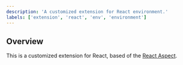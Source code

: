 ```yaml
---
description: 'A customized extension for React environment.'
labels: ['extension', 'react', 'env', 'environment']
---
```


## Overview

This is a customized extension for React, based of the [React Aspect](https://bit.dev/teambit/react/react).
